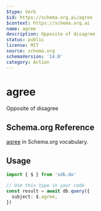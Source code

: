 ```yaml
---
$type: Verb
$id: https://schema.org.ai/agree
$context: https://schema.org.ai
name: agree
description: Opposite of disagree
status: public
license: MIT
source: schema.org
schemaVersion: '14.0'
category: Action
---
```


# agree

Opposite of disagree

## Schema.org Reference

[agree](https://schema.org/DisagreeAction) in Schema.org vocabulary.

## Usage

```typescript
import { $ } from 'sdk.do'

// Use this type in your code
const result = await db.query({
  subject: $.agree,
})
```
